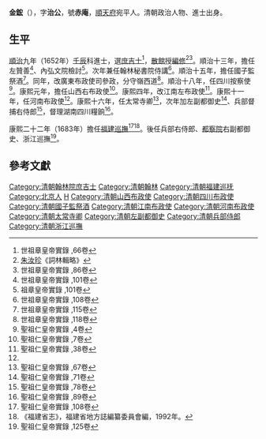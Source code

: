 '''金鋐'''（{{bd|？||？||}}），字'''治公'''，號'''赤庵'''，[[順天府|順天府]]宛平人。清朝政治人物、進士出身。

== 生平 ==
[[順治|順治]]九年（1652年）[[壬辰|壬辰]]科進士，選[[庶吉士|庶吉士]]<ref>世祖章皇帝實錄 ,66卷</ref>，[[散館|散館]]授[[編修|編修]]<ref>[[朱汝珍|朱汝珍]]《詞林輯略》</ref><ref>世祖章皇帝實錄 ,86卷</ref>。順治十三年，擔任左贊善<ref>世祖章皇帝實錄 ,101卷</ref>、內弘文院檢討<ref>祖章皇帝實錄 ,101卷</ref>。次年兼任翰林秘書院侍講<ref>世祖章皇帝實錄 ,108卷</ref>。順治十五年，擔任國子監祭酒<ref>世祖章皇帝實錄 ,115卷</ref>。同年，改廣東布政使司參政，分守嶺西道<ref>世祖章皇帝實錄 ,118卷</ref>。順治十八年，任四川按察使<ref>聖祖仁皇帝實錄 ,4卷</ref>。康熙元年，擔任山西右布政使<ref>聖祖仁皇帝實錄 ,7卷</ref>。康熙四年，改江南左布政使<ref name="#1">聖祖仁皇帝實錄 ,38卷</ref>。康熙十一年，任河南布政使<ref name="#1"/>。康熙十六年，任太常寺卿<ref>聖祖仁皇帝實錄 ,67卷</ref>，次年加左副都御史<ref>聖祖仁皇帝實錄 ,71卷</ref>、兵部督捕右侍郎<ref>聖祖仁皇帝實錄 ,78卷</ref>，督理湖南四川糧餉<ref>聖祖仁皇帝實錄 ,89卷</ref>。

康熙二十二年（1683年）擔任[[福建巡撫|福建巡撫]]<ref>聖祖仁皇帝實錄 ,108卷</ref><ref>《福建省志》，福建省地方誌編纂委員會編，1992年。</ref>。後任兵部右侍郎、[[都察院|都察院]]右副都御史、浙江巡撫<ref>聖祖仁皇帝實錄 ,125卷</ref>。

==參考文獻==
{{reflist|3}}

{{start box}}
{{s-off}}
{{s-before|[[董國興|董國興]]}}
{{s-title|[[福建巡撫|福建巡撫]]|1683年上任}}
{{s-after|[[張仲舉|張仲舉]]}}
{{end box}}
{{清朝人物小作品}}
{{順治九年壬辰科殿試金榜}}
{{DEFAULTSORT:Jin金}}
[[Category:清朝翰林院庶吉士|Category:清朝翰林院庶吉士]]
[[Category:清朝翰林|Category:清朝翰林]]
[[Category:清朝福建巡抚|Category:清朝福建巡抚]]
[[Category:北京人|Category:北京人]]
[[Category:金姓|H]]
[[Category:清朝山西布政使|Category:清朝山西布政使]]
[[Category:清朝四川布政使|Category:清朝四川布政使]]
[[Category:清朝國子監祭酒|Category:清朝國子監祭酒]]
[[Category:清朝江南布政使|Category:清朝江南布政使]]
[[Category:清朝河南布政使|Category:清朝河南布政使]]
[[Category:清朝太常寺卿|Category:清朝太常寺卿]]
[[Category:清朝左副都御史|Category:清朝左副都御史]]
[[Category:清朝兵部侍郎|Category:清朝兵部侍郎]]
[[Category:清朝浙江巡撫|Category:清朝浙江巡撫]]